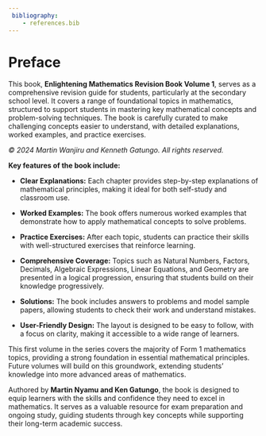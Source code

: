 ```yaml
---
 bibliography:
    - references.bib
---
```


# Preface {.unnumbered}

This book, **Enlightening Mathematics Revision Book Volume 1**, serves as a comprehensive revision guide for students, particularly at the secondary school level. It covers a range of foundational topics in mathematics, structured to support students in mastering key mathematical concepts and problem-solving techniques. The book is carefully curated to make challenging concepts easier to understand, with detailed explanations, worked examples, and practice exercises.

*© 2024 Martin Wanjiru and Kenneth Gatungo. All rights reserved.*

**Key features of the book include:**

- **Clear Explanations:** Each chapter provides step-by-step explanations of mathematical principles, making it ideal for both self-study and classroom use.

- **Worked Examples:** The book offers numerous worked examples that demonstrate how to apply mathematical concepts to solve problems.

- **Practice Exercises:** After each topic, students can practice their skills with well-structured exercises that reinforce learning.

- **Comprehensive Coverage:** Topics such as Natural Numbers, Factors, Decimals, Algebraic Expressions, Linear Equations, and Geometry are presented in a logical progression, ensuring that students build on their knowledge progressively.

- **Solutions:** The book includes answers to problems and model sample papers, allowing students to check their work and understand mistakes.

- **User-Friendly Design:** The layout is designed to be easy to follow, with a focus on clarity, making it accessible to a wide range of learners.

This first volume in the series covers the majority of Form 1 mathematics topics, providing a strong foundation in essential mathematical principles. Future volumes will build on this groundwork, extending students' knowledge into more advanced areas of mathematics.

Authored by **Martin Nyamu and Ken Gatungo**, the book is designed to equip learners with the skills and confidence they need to excel in mathematics. It serves as a valuable resource for exam preparation and ongoing study, guiding students through key concepts while supporting their long-term academic success.
